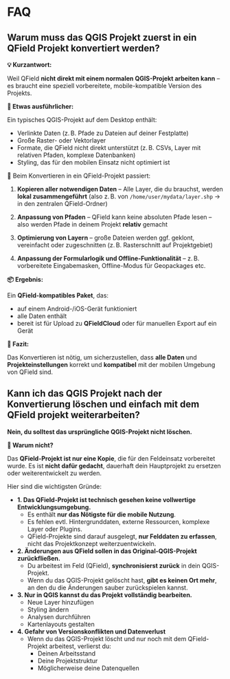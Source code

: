 # FAQ

## Warum muss das QGIS Projekt zuerst in ein QField Projekt konvertiert werden?

**💡 Kurzantwort:**

Weil QField **nicht direkt mit einem normalen QGIS-Projekt arbeiten kann** – es braucht eine speziell vorbereitete, mobile-kompatible Version des Projekts.

**🧠 Etwas ausführlicher:**

Ein typisches QGIS-Projekt auf dem Desktop enthält:

* Verlinkte Daten (z. B. Pfade zu Dateien auf deiner Festplatte)
* Große Raster- oder Vektorlayer
* Formate, die QField nicht direkt unterstützt (z. B. CSVs, Layer mit relativen Pfaden, komplexe Datenbanken)
* Styling, das für den mobilen Einsatz nicht optimiert ist

🔄 Beim Konvertieren in ein QField-Projekt passiert:

1. **Kopieren aller notwendigen Daten**
   – Alle Layer, die du brauchst, werden **lokal zusammengeführt** (also z. B. von `/home/user/mydata/layer.shp` → in den zentralen QField-Ordner)

2. **Anpassung von Pfaden**
   – QField kann keine absoluten Pfade lesen – also werden Pfade in deinem Projekt **relativ** gemacht

3. **Optimierung von Layern**
   – große Dateien werden ggf. geklont, vereinfacht oder zugeschnitten (z. B. Rasterschnitt auf Projektgebiet)

4. **Anpassung der Formularlogik und Offline-Funktionalität**
   – z. B. vorbereitete Eingabemasken, Offline-Modus für Geopackages etc.

**📦 Ergebnis:**

Ein **QField-kompatibles Paket**, das:

* auf einem Android-/iOS-Gerät funktioniert
* alle Daten enthält
* bereit ist für Upload zu **QFieldCloud** oder für manuellen Export auf ein Gerät

**📌 Fazit:**

Das Konvertieren ist nötig, um sicherzustellen, dass **alle Daten** und **Projekteinstellungen** korrekt und **kompatibel** mit der mobilen Umgebung von QField sind.



## Kann ich das QGIS Projekt nach der Konvertierung löschen und einfach mit dem QField projekt weiterarbeiten?


**Nein, du solltest das ursprüngliche QGIS-Projekt nicht löschen.**

**🧠 Warum nicht?**

Das **QField-Projekt ist nur eine Kopie**, die für den Feldeinsatz vorbereitet wurde. Es ist **nicht dafür gedacht**, dauerhaft dein Hauptprojekt zu ersetzen oder weiterentwickelt zu werden.

Hier sind die wichtigsten Gründe:

- **1. Das QField-Projekt ist technisch gesehen keine vollwertige Entwicklungsumgebung.**
  * Es enthält **nur das Nötigste für die mobile Nutzung**.
  * Es fehlen evtl. Hintergrunddaten, externe Ressourcen, komplexe Layer oder Plugins.
  * QField-Projekte sind darauf ausgelegt, **nur Felddaten zu erfassen**, nicht das Projektkonzept weiterzuentwickeln.
- **2. Änderungen aus QField sollen in das Original-QGIS-Projekt zurückfließen.**
  * Du arbeitest im Feld (QField), **synchronisierst zurück** in dein QGIS-Projekt.
  * Wenn du das QGIS-Projekt gelöscht hast, **gibt es keinen Ort mehr**, an den du die Änderungen sauber zurückspielen kannst.
- **3. Nur in QGIS kannst du das Projekt vollständig bearbeiten.**
  * Neue Layer hinzufügen
  * Styling ändern
  * Analysen durchführen
  * Kartenlayouts gestalten
- **4. Gefahr von Versionskonflikten und Datenverlust**
  * Wenn du das QGIS-Projekt löscht und nur noch mit dem QField-Projekt arbeitest, verlierst du:
    * Deinen Arbeitsstand
    * Deine Projektstruktur
    * Möglicherweise deine Datenquellen


